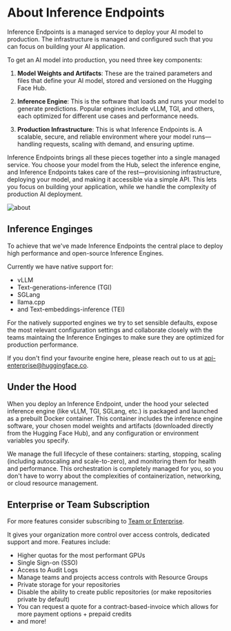 # About Inference Endpoints

Inference Endpoints is a managed service to deploy your AI model to production. The infrastructure is managed and configured such that
you can focus on building your AI application. 

To get an AI model into production, you need three key components:

1. **Model Weights and Artifacts**: These are the trained parameters and files that define your AI model, stored and versioned on the
Hugging Face Hub.

2. **Inference Engine**: This is the software that loads and runs your model to generate predictions. Popular engines include vLLM, TGI, and
others, each optimized for different use cases and performance needs.

3. **Production Infrastructure**: This is what Inference Endpoints is. A scalable, secure, and reliable environment where your model runs—handling
requests, scaling with demand, and ensuring uptime.

Inference Endpoints brings all these pieces together into a single managed service. You choose your model from the Hub, select the
inference engine, and Inference Endpoints takes care of the rest—provisioning infrastructure, deploying your model, and making it
accessible via a simple API. This lets you focus on building your application, while we handle the complexity of production AI deployment.

![about](https://raw.githubusercontent.com/huggingface/hf-endpoints-documentation/update/large-rewrite/assets/about.png)

## Inference Enginges

To achieve that we've made Inference Endpoints the central place to deploy high performance and open-source Inference Engines.

Currently we have native support for:
- vLLM
- Text-generations-inference (TGI)
- SGLang
- llama.cpp
- and Text-embeddings-inference (TEI)

For the natively supported engines we try to set sensible defaults, expose the most relevant configuration settings and collaborate closely
with the teams maintaing the Inference Enginges to make sure they are optimized for production performance.

If you don't find your favourite engine here, please reach out to us at [api-enterprise@huggingface.co](api-enterprise@huggingface.co).

## Under the Hood

When you deploy an Inference Endpoint, under the hood your selected inference engine (like vLLM, TGI, SGLang, etc.) is packaged
and launched as a prebuilt Docker container. This container includes the inference engine software, your chosen model
weights and artifacts (downloaded directly from the Hugging Face Hub), and any configuration or environment variables you specify.

We manage the full lifecycle of these containers: starting, stopping, scaling (including autoscaling and scale-to-zero),
and monitoring them for health and performance. This orchestration is completely managed for you, so you don't have to worry about
the complexities of containerization, networking, or cloud resource management.

## Enterprise or Team Subscription 

For more features consider subscribing to [Team or Enterprise](https://huggingface.co/enterprise).

It gives your organization more control over access controls, dedicated support and more. Features include:
- Higher quotas for the most performant GPUs
- Single Sign-on (SSO)
- Access to Audit Logs
- Manage teams and projects access controls with Resource Groups
- Private storage for your repositories
- Disable the ability to create public repositories (or make repositories private by default)
- You can request a quote for a contract-based-invoice which allows for more payment options + prepaid credits
- and more! 
